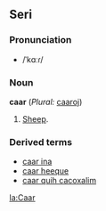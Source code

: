 ==Seri==
===Pronunciation===
*/ˈkɑːɾ/
===Noun===
'''caar''' (''Plural:'' [[caaroj]])
#[[Sheep]].
===Derived terms===
*[[caar ina]]
*[[caar heeque]]
*[[caar quih cacoxalim]]
[[la:Caar]]